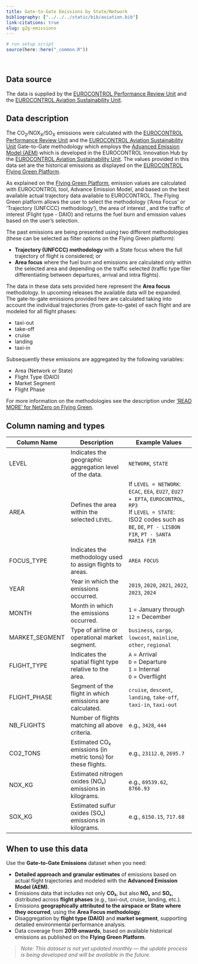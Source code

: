 ```yaml
---
title: Gate-to-Gate Emissions by State/Network
bibliography: ["../../../static/bib/aviation.bib"]
link-citations: true
slug: g2g-emissions
---
```

```r
# run setup script
source(here::here("_common.R"))
```
<br>

## Data source
The data is supplied by the [EUROCONTROL Performance Review Unit][pru] and the [EUROCONTROL Aviation Sustainability Unit][env].

## Data description
The CO<sub>2</sub>/NOX<sub>X</sub>/SO<sub>X</sub> emissions were calculated with the [EUROCONTROL Performance Review Unit][pru] and the [EUROCONTROL Aviation Sustainability Unit][env] Gate-to-Gate methodology which employs the [Advanced Emission Model (AEM)][aem] which is developed in the EUROCONTROL Innovation Hub by the [EUROCONTROL Aviation Sustainability Unit][aem]. The values provided in this data set are the historical emissions as displayed on the [EUROCONTROL Flying Green Platform][FG_NZ]. 
  
As explained on the [Flying Green Platform][FG_INFO], emission values are calculated with EUROCONTROL tool, Advance Emission Model, and based on the best available actual trajectory data available to EUROCONTROL. The Flying Green platform allows the user to select the methodology ('Area Focus' or 'Trajectory (UNFCCC) methodology'), the area of interest , and the traffic of interest (Flight type - DAIO) and returns the fuel burn and emission values based on the user's selection.

The past emissions are being presented using two different methodologies (these can be selected as filter options on the Flying Green platform):
 
 * <b>Trajectory (UNFCCC) methodology </b> with a State focus where the full trajectory of flight is considered; or
 * <b>Area focus</b> where the fuel burn and emissions are calculated only within the selected area and depending on the traffic selected (traffic type filer differentiating between departures, arrival and intra flights).

The data in these data sets provided here represent the <b>Area focus</b> methodology. In upcoming releases the available data will be expanded.  The gate-to-gate emissions provided here are calculated taking into account the individual trajectories (from gate-to-gate) of each flight and are modeled for all flight phases:

  * taxi-out
  * take-off
  * cruise
  * landing
  * taxi-in 

Subsequently these emissions are aggregated by the following variables: 
  
  * Area (Network or State)
  * Flight Type (DAIO)
  * Market Segment
  * Flight Phase

For more information on the methodologies see the description under ['READ MORE' for NetZero on Flying Green][FG_INFO].

## Column naming and types

| Column Name     | Description                                                                 | Example Values                                                                                 |
|-----------------|-----------------------------------------------------------------------------|------------------------------------------------------------------------------------------------|
| LEVEL           | Indicates the geographic aggregation level of the data.                    | `NETWORK`, `STATE`                                                                             |
| AREA            | Defines the area within the selected `LEVEL`.                              | If `LEVEL = NETWORK`: `ECAC`, `EEA`, `EU27`, `EU27 + EFTA`, `EUROCONTROL`, `RP3`<br>If `LEVEL = STATE`: ISO2 codes such as `BE`, `DE`, `PT - LISBON FIR`, `PT - SANTA MARIA FIR` |
| FOCUS_TYPE      | Indicates the methodology used to assign flights to areas.                 | `AREA FOCUS`                                                                                   |
| YEAR            | Year in which the emissions occurred.                                      | `2019`, `2020`, `2021`, `2022`, `2023`, `2024`                                                 |
| MONTH           | Month in which the emissions occurred.                                     | `1` = January through `12` = December                                                          |
| MARKET_SEGMENT  | Type of airline or operational market segment.                             | `business`, `cargo`, `lowcost`, `mainline`, `other`, `regional`                               |
| FLIGHT_TYPE     | Indicates the spatial flight type relative to the area.                    | `A` = Arrival<br>`D` = Departure<br>`I` = Internal<br>`O` = Overflight                         |
| FLIGHT_PHASE    | Segment of the flight in which emissions are calculated.                   | `cruise`, `descent`, `landing`, `take-off`, `taxi-in`, `taxi-out`                             |
| NB_FLIGHTS      | Number of flights matching all above criteria.                             | e.g., `3428`, `444`                                                                            |
| CO2_TONS        | Estimated CO₂ emissions (in metric tons) for these flights.                | e.g., `23112.0`, `2695.7`                                                                      |
| NOX_KG          | Estimated nitrogen oxides (NOₓ) emissions in kilograms.                    | e.g., `69539.62`, `8766.93`                                                                    |
| SOX_KG          | Estimated sulfur oxides (SOₓ) emissions in kilograms.                      | e.g., `6150.15`, `717.68`                                                                      |
## When to use this data

Use the **Gate-to-Gate Emissions** dataset when you need:

- **Detailed approach and granular estimates** of emissions based on actual flight trajectories and modeled with the **Advanced Emission Model (AEM)**.
- Emissions data that includes not only **CO₂**, but also **NOₓ** and **SOₓ**, distributed across **flight phases** (e.g., taxi-out, cruise, landing, etc.).
- Emissions **geographically attributed to the airspace or State where they occurred**, using the **Area Focus methodology**.
- Disaggregation by **flight type (DAIO)** and **market segment**, supporting detailed environmental performance analysis.
- Data coverage from **2019 onwards**, based on available historical emissions as published on the **Flying Green Platform**.

> *Note: This dataset is not yet updated monthly — the update process is being developed and will be available in the future.*

[pru]: http://127.0.0.1:4099/about/us/ "EUROCONTROL Performance Review Unit"
[aem]: https://www.eurocontrol.int/model/advanced-emission-model "Advanced Emission Model (AEM)"
[env]: https://www.eurocontrol.int/aviation-sustainability "EUROCONTROL Aviation Sustainability Unit"
[FG_NZ]: https://flying-green.eurocontrol.int/#/net-zero "Flying Green NetZero"
[FG_INFO]: https://www.eurocontrol.int/platform/flyinggreen "READ MORE for NetZero on Flying Green"